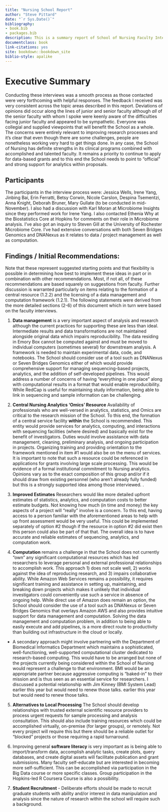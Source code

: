 ```yaml
--- 
title: "Nursing School Report"
author: "Steve Pittard"
date: "`r Sys.Date()`"
bibliography:
- book.bib
- packages.bib
description: This is a summary report of School of Nursing Faculty Interviews
documentclass: book
link-citations: yes
site: bookdown::bookdown_site
biblio-style: apalike
---
```


# Executive Summary

Conducting these interviews was a smooth process as those contacted were very forthcoming with helpful responses. The feedback I received was very consistent across the topic areas described in this report. Deviations of opinions did occur along the lines of junior and senior faculty although *all* of the senior faculty with whom I spoke were keenly aware of the difficulties facing junior faculty and appeared to be sympathetic. Everyone was collegial and supplied viewpoints that will benefit the School as a whole. The concerns were entirely relevant to improving research processes and it's clear that even though there are some challenges, people are nonetheless working very hard to get things done.  In any case, the School of Nursing has definite strengths in its clinical programs combined with accomplished and talented faculty. It remains a priority to continue to apply for data-based grants and to this end the School needs to point to “official” and strong support for analytics within proposals.

## Participants

The participants in the interview process were: Jessica Wells, Irene Yang, Jinbing Bai, Erin Ferratti, Betsy Corwin, Nicole Carslon, Despina Tsementzi, Anna Knight, Deborah Bruner, Mary Gullate (to be conducted in mid-November). I also had a discussion with Karl Moran at Microbiome Insights since they performed work for Irene Yang. I also contacted Ethenia Why at the Biostatistics Core at Hopkins for comments on their role in Microbiome analysis. I've also got an inquiry to Steven Gill at the University of Rochester Microbiome Core. I've had extensive conversations with both Seven Bridges Genomics and DNANexus as it relates to data / project management as well as computation.  

## Findings / Initial Recommendations:

Note that these represent suggested starting points and that flexibility is possible in determining how best to implement these ideas in part or in combination with other recommendations. Most, if not all, of these recommendations are based squarely on suggestions from faculty. Further discussion is warranted particularly on items relating to the formation of a central resource (1.2.2) and the licensing of a data management and computation framework (1.2.1). The following statements were derived from the more detailed sections (2-6) of this document which in turn were based on the faculty interviews. 

1. **Data management** is a very important aspect of analysis and research although the current practices for supporting these are less than ideal. Intermediate results and data transformations are not maintained alongside original data which impairs reproducibility. The data residing in Emory Box cannot be computed against and must be moved to individual computers (sometimes several) for downstream analysis. A framework is needed to maintain experimental data, code, and notebooks. The School should consider use of a tool such as DNANexus or Seven Bridges Genomics either of which would provide comprehensive support for managing sequencing-based projects, analytics, and the addition of self-developed pipelines. This would address a number of concerns of having "everything in one place" along with computational results in a format that would enable reproducibility. While RedCap is useful for maintaining study information, being able to link in sequencing and sample information can be challenging. 

2. **Central Nursing Analytics 'Omics' Resource** Availability of professionals who are well-versed in analytics, statistics, and Omics are critical to the research mission of the School. To this end, the formation of a central service facility **within** the School is recommended. This entity would provide services for analytics, computing, and interactions with sequencing facilities (where desired) and basically exist for the benefit of investigators. Duties would involve assistance with data management, cleaning, preliminary analysis, and ongoing participation in projects. Organizing training and providing orientation to the framework mentioned in item #1 would also be on the menu of services. It is important to note that such a resource could be referenced in applications for grants involving large scale processing. This would be evidence of a formal institutional commitment to Nursing analytics. Opinions vary as to the exact composition of this group and/or if it should draw from existing personnel (who aren't already fully funded) but this is a strongly supported idea among those interviewed. . 

3. **Improved Estimates** Researchers would like more detailed upfront estimates of statistics, analytics, and computation costs to better estimate budgets. Not knowing how much (in time and money) the key aspects of a project will "really" involve is a concern. To this end, having access to a person familiar with the aforementioned areas to help with up front assessment would be very useful. This could be implemented separately of option #2 though if the resource in option #2 did exist then this person could also be part of that that. The overall idea is to have accurate and reliable estimates of sequencing, analytics, and computation work.

4. **Computation** remains a challenge in that the School does not currently "own" any significant computational resources which has led researchers to leverage personal and external professional relationships to accomplish work. This approach 1) does not scale well, 2) works against the idea of reproducing research, and 3) impairs collaborative ability.  While Amazon Web Services remains a possibility, it requires significant training and assistance in setting up, maintaining, and breaking down projects which makes it unlikely that individual investigators could conveniently use such a service in absence of ongoing help. While direct use of Amazon does remain an option, the School should consider the use of a tool such as DNANexus or Seven Bridges Genomics that overlays Amazon AWS and also provides intuitive support for data management and computation. Solving the data management and computation problem, in addition to being able to easily execute and add pipelines, is a more direct route to productivity than building out infrastructure in the cloud or locally. 

  + A secondary approach might involve partnering with the Department of Biomedical Informatics Department which maintains a sophisticated, well-functioning, well-supported computational cluster dedicated to research-based computing. This would have to be arranged but none of the projects currently being considered within the School of Nursing would represent a challenge to that environment. BMI would be an appropriate partner because aggressive computing is "baked-in" to their mission and is thus seen as an essential service for researchers. I discussed a potential relationship with Jim Kinney (BMI System Lead) earlier this year but would need to renew those talks. 
 earlier this year but would need to renew those talks. 

5. **Alternatives to Local Processing** The School should develop relationships with trusted external scientific resource providers to process urgent requests for sample processing and analysis consultation. This should also include training resources which could be accomplished virtually, on-premise (for larger groups), or remotely. Not every project will require this but there should be a reliable outlet for "blocked" projects or those requiring a rapid turnaround. 

6. Improving general **software literacy** is very important as is being able to import/transform data, accomplish analytic tasks, create plots, query databases, and create digital assets will facilitate publication and grant submissions. Many faculty self-educate but are interested in becoming more self-sufficient. This can be accomplished via participation in the Big Data course or more specific classes. Group participation in the Hopkins-led R Coursera Course is also a possibility.  

7. **Student Recruitment** - Deliberate efforts should be made to recruit graduate students with ability and/or interest in data manipulation and analysis since the nature of research within the school will require such a background. 


